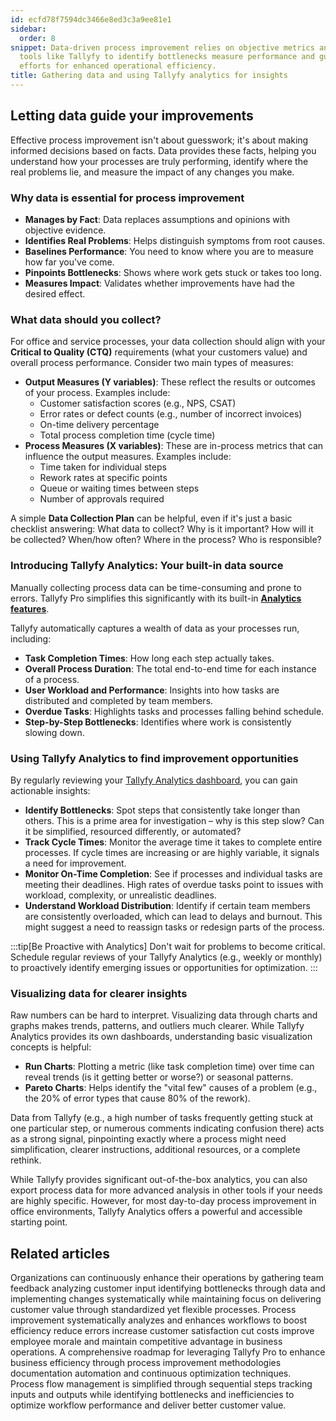 ```yaml
---
id: ecfd78f7594dc3466e8ed3c3a9ee81e1
sidebar:
  order: 8
snippet: Data-driven process improvement relies on objective metrics and analytics
  tools like Tallyfy to identify bottlenecks measure performance and guide optimization
  efforts for enhanced operational efficiency.
title: Gathering data and using Tallyfy analytics for insights
---
```


## Letting data guide your improvements

Effective process improvement isn't about guesswork; it's about making informed decisions based on facts. Data provides these facts, helping you understand how your processes are truly performing, identify where the real problems lie, and measure the impact of any changes you make.

### Why data is essential for process improvement

-   **Manages by Fact**: Data replaces assumptions and opinions with objective evidence.
-   **Identifies Real Problems**: Helps distinguish symptoms from root causes.
-   **Baselines Performance**: You need to know where you are to measure how far you've come.
-   **Pinpoints Bottlenecks**: Shows where work gets stuck or takes too long.
-   **Measures Impact**: Validates whether improvements have had the desired effect.

### What data should you collect?

For office and service processes, your data collection should align with your **Critical to Quality (CTQ)** requirements (what your customers value) and overall process performance. Consider two main types of measures:

-   **Output Measures (Y variables)**: These reflect the results or outcomes of your process. Examples include:
    -   Customer satisfaction scores (e.g., NPS, CSAT)
    -   Error rates or defect counts (e.g., number of incorrect invoices)
    -   On-time delivery percentage
    -   Total process completion time (cycle time)
-   **Process Measures (X variables)**: These are in-process metrics that can influence the output measures. Examples include:
    -   Time taken for individual steps
    -   Rework rates at specific points
    -   Queue or waiting times between steps
    -   Number of approvals required

A simple **Data Collection Plan** can be helpful, even if it's just a basic checklist answering: What data to collect? Why is it important? How will it be collected? When/how often? Where in the process? Who is responsible?

### Introducing Tallyfy Analytics: Your built-in data source

Manually collecting process data can be time-consuming and prone to errors. Tallyfy Pro simplifies this significantly with its built-in **[Analytics features](/products/pro/integrations/analytics/)**.

Tallyfy automatically captures a wealth of data as your processes run, including:

-   **Task Completion Times**: How long each step actually takes.
-   **Overall Process Duration**: The total end-to-end time for each instance of a process.
-   **User Workload and Performance**: Insights into how tasks are distributed and completed by team members.
-   **Overdue Tasks**: Highlights tasks and processes falling behind schedule.
-   **Step-by-Step Bottlenecks**: Identifies where work is consistently slowing down.

### Using Tallyfy Analytics to find improvement opportunities

By regularly reviewing your [Tallyfy Analytics dashboard](/products/pro/integrations/analytics/), you can gain actionable insights:

-   **Identify Bottlenecks**: Spot steps that consistently take longer than others. This is a prime area for investigation – why is this step slow? Can it be simplified, resourced differently, or automated?
-   **Track Cycle Times**: Monitor the average time it takes to complete entire processes. If cycle times are increasing or are highly variable, it signals a need for improvement.
-   **Monitor On-Time Completion**: See if processes and individual tasks are meeting their deadlines. High rates of overdue tasks point to issues with workload, complexity, or unrealistic deadlines.
-   **Understand Workload Distribution**: Identify if certain team members are consistently overloaded, which can lead to delays and burnout. This might suggest a need to reassign tasks or redesign parts of the process.

:::tip[Be Proactive with Analytics]
Don't wait for problems to become critical. Schedule regular reviews of your Tallyfy Analytics (e.g., weekly or monthly) to proactively identify emerging issues or opportunities for optimization.
:::

### Visualizing data for clearer insights

Raw numbers can be hard to interpret. Visualizing data through charts and graphs makes trends, patterns, and outliers much clearer. While Tallyfy Analytics provides its own dashboards, understanding basic visualization concepts is helpful:

-   **Run Charts**: Plotting a metric (like task completion time) over time can reveal trends (is it getting better or worse?) or seasonal patterns.
-   **Pareto Charts**: Helps identify the "vital few" causes of a problem (e.g., the 20% of error types that cause 80% of the rework).

Data from Tallyfy (e.g., a high number of tasks frequently getting stuck at one particular step, or numerous comments indicating confusion there) acts as a strong signal, pinpointing exactly where a process might need simplification, clearer instructions, additional resources, or a complete rethink.

While Tallyfy provides significant out-of-the-box analytics, you can also export process data for more advanced analysis in other tools if your needs are highly specific. However, for most day-to-day process improvement in office environments, Tallyfy Analytics offers a powerful and accessible starting point.


## Related articles
<CardGrid>
<LinkTitleCard header="<b>How To > Improve processes effectively</b>" href="/products/pro/tutorials/how-to/improve-processes-effectively/" > Organizations can continuously enhance their operations by gathering team feedback analyzing customer input identifying bottlenecks through data and implementing changes systematically while maintaining focus on delivering customer value through standardized yet flexible processes. </LinkTitleCard>
<LinkTitleCard header="<b>Process Improvement > What is process improvement and why is it vital?</b>" href="/products/pro/tutorials/how-to/process-improvement/what-is-process-improvement/" > Process improvement systematically analyzes and enhances workflows to boost efficiency reduce errors increase customer satisfaction cut costs improve employee morale and maintain competitive advantage in business operations. </LinkTitleCard>
<LinkTitleCard header="<b>How To > Process improvement with Tallyfy: a comprehensive guide</b>" href="/products/pro/tutorials/how-to/process-improvement/" > A comprehensive roadmap for leveraging Tallyfy Pro to enhance business efficiency through process improvement methodologies documentation automation and continuous optimization techniques. </LinkTitleCard>
<LinkTitleCard header="<b>Process Improvement > Understanding process flow without complex flowcharts</b>" href="/products/pro/tutorials/how-to/process-improvement/understanding-process-flow-without-complex-flowcharts/" > Process flow management is simplified through sequential steps tracking inputs and outputs while identifying bottlenecks and inefficiencies to optimize workflow performance and deliver better customer value. </LinkTitleCard>
</CardGrid>